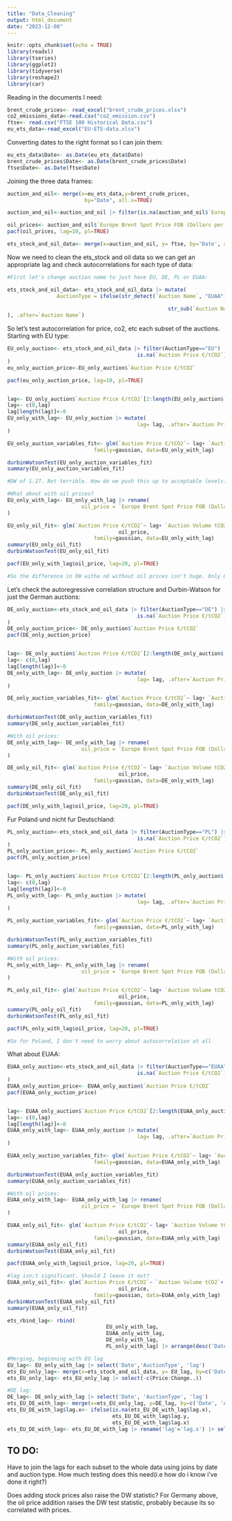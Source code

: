 ```yaml
---
title: "Data_Cleaning"
output: html_document
date: "2023-12-08"
---
```


```r
knitr::opts_chunk$set(echo = TRUE)
library(readxl)
library(tseries)
library(ggplot2)
library(tidyverse)
library(reshape2)
library(car)

```

Reading in the documents I need:
```r
brent_crude_prices<- read_excel("brent_crude_prices.xlsx")
co2_emissions_data<-read.csv("co2_emission.csv")
ftse<- read.csv("FTSE 100 Historical Data.csv")
eu_ets_data<-read_excel("EU-ETS-data.xlsx")
```

Converting dates to the right format so I can join them:

```r
eu_ets_data$Date<- as.Date(eu_ets_data$Date)
brent_crude_prices$Date<- as.Date(brent_crude_prices$Date)
ftse$Date<- as.Date(ftse$Date)
```

Joining the three data frames:

```r
auction_and_oil<- merge(x=eu_ets_data,y=brent_crude_prices, 
                         by="Date", all.x=TRUE) 

auction_and_oil<-auction_and_oil |> filter(is.na(auction_and_oil$`Europe Brent Spot Price FOB (Dollars per Barrel)`)==FALSE)

oil_prices<- auction_and_oil$`Europe Brent Spot Price FOB (Dollars per Barrel)`
pacf(oil_prices, lag=10, pl=TRUE)

ets_stock_and_oil_data<- merge(x=auction_and_oil, y= ftse, by='Date', all.x=TRUE)
```

Now we need to clean the ets_stock and oil data so we can get an appropriate lag and check autocorrelations for each type of data:
```r
#First let's change auction name to just have EU, DE, PL or EUAA:

ets_stock_and_oil_data<- ets_stock_and_oil_data |> mutate(
                AuctionType = ifelse(str_detect(`Auction Name`, "EUAA")==TRUE,
                                                                        "EUAA",
                                                    str_sub(`Auction Name`,-2,)
), .after=`Auction Name`)
```

So let's test autocorrelation for price, co2, etc each subset of the auctions. Starting with EU type:
```r
EU_only_auction<- ets_stock_and_oil_data |> filter(AuctionType=="EU") |> filter(
                                          is.na(`Auction Price €/tCO2`)==FALSE
)
eu_only_auction_price<-EU_only_auction$`Auction Price €/tCO2`

pacf(eu_only_auction_price, lag=10, pl=TRUE)


lag<- EU_only_auction$`Auction Price €/tCO2`[2:length(EU_only_auction$`Auction Price €/tCO2`)-1]
lag<- c(0,lag)
lag[length(lag)]<-0
EU_only_with_lag<- EU_only_auction |> mutate(
                                          lag= lag, .after=`Auction Price €/tCO2`
)

EU_only_auction_variables_fit<- glm(`Auction Price €/tCO2`~ lag+ `Auction Volume tCO2`+ `Maximum Bid €/tCO2`,
                            family=gaussian, data=EU_only_with_lag)

durbinWatsonTest(EU_only_auction_variables_fit)
summary(EU_only_auction_variables_fit)

#DW of 1.27. Not terrible. How do we push this up to acceptable levels?

#What about with oil prices?
EU_only_with_lag<- EU_only_with_lag |> rename(
                        oil_price = `Europe Brent Spot Price FOB (Dollars per Barrel)`
)

EU_only_oil_fit<- glm(`Auction Price €/tCO2`~ lag+ `Auction Volume tCO2`+ `Maximum Bid €/tCO2`+
                                    oil_price,
                            family=gaussian, data=EU_only_with_lag)
summary(EU_only_oil_fit)
durbinWatsonTest(EU_only_oil_fit)

pacf(EU_only_with_lag$oil_price, lag=20, pl=TRUE)

#So the difference in DW witha nd without oil prices isn't huge. Only 0.01 difference in the test statistic. 

```

Let's check the autoregressive correlation structure and Durbin-Watson for just the German auctions:

```r
DE_only_auction<-ets_stock_and_oil_data |> filter(AuctionType=="DE") |> filter(
                                          is.na(`Auction Price €/tCO2`)==FALSE
)
DE_only_auction_price<- DE_only_auction$`Auction Price €/tCO2`
pacf(DE_only_auction_price)


lag<- DE_only_auction$`Auction Price €/tCO2`[2:length(DE_only_auction$`Auction Price €/tCO2`)-1]
lag<- c(0,lag)
lag[length(lag)]<-0
DE_only_with_lag<- DE_only_auction |> mutate(
                                          lag= lag, .after=`Auction Price €/tCO2`
)

DE_only_auction_variables_fit<- glm(`Auction Price €/tCO2`~ lag+ `Auction Volume tCO2`+ `Maximum Bid €/tCO2`,
                            family=gaussian, data=DE_only_with_lag)

durbinWatsonTest(DE_only_auction_variables_fit)
summary(DE_only_auction_variables_fit)

#With oil prices:
DE_only_with_lag<- DE_only_with_lag |> rename(
                        oil_price = `Europe Brent Spot Price FOB (Dollars per Barrel)`
)

DE_only_oil_fit<- glm(`Auction Price €/tCO2`~ lag+ `Auction Volume tCO2`+ `Maximum Bid €/tCO2`+
                                    oil_price,
                            family=gaussian, data=DE_only_with_lag)
summary(DE_only_oil_fit)
durbinWatsonTest(DE_only_oil_fit)

pacf(DE_only_with_lag$oil_price, lag=20, pl=TRUE)

```

Fur Poland und nicht fur Deutschland:

```r
PL_only_auction<-ets_stock_and_oil_data |> filter(AuctionType=="PL") |> filter(
                                          is.na(`Auction Price €/tCO2`)==FALSE
)
PL_only_auction_price<- PL_only_auction$`Auction Price €/tCO2`
pacf(PL_only_auction_price)


lag<- PL_only_auction$`Auction Price €/tCO2`[2:length(PL_only_auction$`Auction Price €/tCO2`)-1]
lag<- c(0,lag)
lag[length(lag)]<-0
PL_only_with_lag<- PL_only_auction |> mutate(
                                          lag= lag, .after=`Auction Price €/tCO2`
)

PL_only_auction_variables_fit<- glm(`Auction Price €/tCO2`~ lag+ `Auction Volume tCO2`+ `Maximum Bid €/tCO2`,
                            family=gaussian, data=PL_only_with_lag)

durbinWatsonTest(PL_only_auction_variables_fit)
summary(PL_only_auction_variables_fit)

#With oil prices:
PL_only_with_lag<- PL_only_with_lag |> rename(
                        oil_price = `Europe Brent Spot Price FOB (Dollars per Barrel)`
)

PL_only_oil_fit<- glm(`Auction Price €/tCO2`~ lag+ `Auction Volume tCO2`+ `Maximum Bid €/tCO2`+
                                    oil_price,
                            family=gaussian, data=PL_only_with_lag)
summary(PL_only_oil_fit)
durbinWatsonTest(PL_only_oil_fit)

pacf(PL_only_with_lag$oil_price, lag=20, pl=TRUE)

#So for Poland, I don't need to worry about autocorrelation at all
```
What about EUAA:
```r
EUAA_only_auction<-ets_stock_and_oil_data |> filter(AuctionType=="EUAA") |> filter(
                                          is.na(`Auction Price €/tCO2`)==FALSE
)
EUAA_only_auction_price<- EUAA_only_auction$`Auction Price €/tCO2`
pacf(EUAA_only_auction_price)


lag<- EUAA_only_auction$`Auction Price €/tCO2`[2:length(EUAA_only_auction$`Auction Price €/tCO2`)-1]
lag<- c(0,lag)
lag[length(lag)]<-0
EUAA_only_with_lag<- EUAA_only_auction |> mutate(
                                          lag= lag, .after=`Auction Price €/tCO2`
)

EUAA_only_auction_variables_fit<- glm(`Auction Price €/tCO2`~ lag+ `Auction Volume tCO2`+ `Maximum Bid €/tCO2`,
                            family=gaussian, data=EUAA_only_with_lag)

durbinWatsonTest(EUAA_only_auction_variables_fit)
summary(EUAA_only_auction_variables_fit)

#With oil prices:
EUAA_only_with_lag<- EUAA_only_with_lag |> rename(
                        oil_price = `Europe Brent Spot Price FOB (Dollars per Barrel)`
)

EUAA_only_oil_fit<- glm(`Auction Price €/tCO2`~ lag+ `Auction Volume tCO2`+ `Maximum Bid €/tCO2`+
                                    oil_price,
                            family=gaussian, data=EUAA_only_with_lag)
summary(EUAA_only_oil_fit)
durbinWatsonTest(EUAA_only_oil_fit)

pacf(EUAA_only_with_lag$oil_price, lag=20, pl=TRUE)

#lag isn;t significant. Should I leave it out?
EUAA_only_oil_fit<- glm(`Auction Price €/tCO2`~ `Auction Volume tCO2`+ `Maximum Bid €/tCO2`+
                                    oil_price,
                            family=gaussian, data=EUAA_only_with_lag)
durbinWatsonTest(EUAA_only_oil_fit)
summary(EUAA_only_oil_fit)
```


```r
ets_rbind_lag<- rbind(
                                EU_only_with_lag, 
                                EUAA_only_with_lag, 
                                DE_only_with_lag, 
                                PL_only_with_lag) |> arrange(desc('Date'))

#Merging, beginning with EU lag
EU_lag<- EU_only_with_lag |> select('Date','AuctionType', 'lag')
ets_EU_only_lag<- merge(x=ets_stock_and_oil_data, y= EU_lag, by=c('Date', 'AuctionType'), all.x=TRUE)
ets_EU_only_lag<- ets_EU_only_lag |> select(-c(Price:Change..))

#DE lag:
DE_lag<- DE_only_with_lag |> select('Date', 'AuctionType', 'lag')
ets_EU_DE_with_lag<- merge(x=ets_EU_only_lag, y=DE_lag, by=c('Date', 'AuctionType'), all.x=TRUE)
ets_EU_DE_with_lag$lag.x<- ifelse(is.na(ets_EU_DE_with_lag$lag.x), 
                                  ets_EU_DE_with_lag$lag.y,
                                  ets_EU_DE_with_lag$lag.x)
ets_EU_DE_with_lag<- ets_EU_DE_with_lag |> rename('lag'='lag.x') |> select(-'lag.y')
```





## TO DO:
Have to join the lags for each subset to the whole data using joins by date and auction type. How much testing does this need(i.e how do i know i've done it right?)

Does adding stock prices also raise the DW statistic? For Germany above, the oil price addition raises the DW test statistic, probably because its so correlated with prices. 

